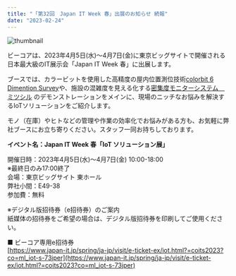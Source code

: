 ```yaml
---
title: "「第32回　Japan IT Week 春」出展のお知らせ 続報"
date: "2023-02-24"
---
```


![thumbnail](../images/News/exhibition-news-2.png)

ビーコアは、2023年4月5日(水)～4月7日(金)に東京ビッグサイトで開催される日本最大級のIT展示会「Japan IT Week 春」に出展します。

ブースでは、カラービットを使用した高精度の屋内位置測位技術[colorbit 6 Dimention Survey](https://bcore.biz/jacompany/research/6d)や、施設の混雑度を見える化する[密集度モニターシステム　ミツシル](https://www.mitsushiru.tech/)
のデモンストレーションをメインに、現場のニッチなお悩みを解決するIoTソリューションをご紹介します。

モノ（在庫）やヒトなどの管理や作業の効率化でお悩みがある方も、お気軽に弊社ブースにお立ち寄りください。スタッフ一同お持ちしております。


__イベント名：Japan IT Week 春「IoT ソリューション展」__

開催日時：2023年4月5日(水)～4月7日(金) 10:00-18:00 <br />
※最終日のみ17:00終了<br />
会場：東京ビッグサイト 東ホール<br />
弊社小間：E49-38<br />
参加費：無料<br />

※デジタル版招待券（e招待券）のご案内<br />
紙媒体の招待券をご希望の場合は、デジタル版招待券を印刷してご使用ください。

■ ビーコア専用e招待券<br />
[https://www.japan-it.jp/spring/ja-jp/visit/e-ticket-ex/iot.html?=coits2023?co=ml_iot-s-73jper](https://www.japan-it.jp/spring/ja-jp/visit/e-ticket-ex/iot.html?=coits2023?co=ml_iot-s-73jper)